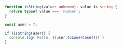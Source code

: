 ```typescript
 function isString(value: unknown): value is string {
   return typeof value === 'number';
 }

 const user = 7;

 if (isString(user)) {
   console.log(`Hello, ${user.toLowerCase()}!`)
 }
```